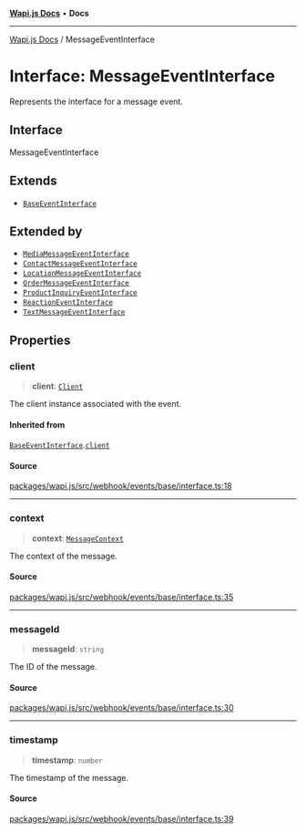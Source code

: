 [**Wapi.js Docs**](../README.mdx) • **Docs**

***

[Wapi.js Docs](../globals.mdx) / MessageEventInterface

# Interface: MessageEventInterface

Represents the interface for a message event.

## Interface

MessageEventInterface

## Extends

- [`BaseEventInterface`](BaseEventInterface.mdx)

## Extended by

- [`MediaMessageEventInterface`](MediaMessageEventInterface.mdx)
- [`ContactMessageEventInterface`](ContactMessageEventInterface.mdx)
- [`LocationMessageEventInterface`](LocationMessageEventInterface.mdx)
- [`OrderMessageEventInterface`](OrderMessageEventInterface.mdx)
- [`ProductInquiryEventInterface`](ProductInquiryEventInterface.mdx)
- [`ReactionEventInterface`](ReactionEventInterface.mdx)
- [`TextMessageEventInterface`](TextMessageEventInterface.mdx)

## Properties

### client

> **client**: [`Client`](../classes/Client.mdx)

The client instance associated with the event.

#### Inherited from

[`BaseEventInterface`](BaseEventInterface.mdx).[`client`](BaseEventInterface.mdx#client)

#### Source

[packages/wapi.js/src/webhook/events/base/interface.ts:18](https://github.com/sarthakjdev/wapi.js/blob/13b0ae8a179e1d2ead89d348fa5b05387c8fc977/packages/wapi.js/src/webhook/events/base/interface.ts#L18)

***

### context

> **context**: [`MessageContext`](../type-aliases/MessageContext.mdx)

The context of the message.

#### Source

[packages/wapi.js/src/webhook/events/base/interface.ts:35](https://github.com/sarthakjdev/wapi.js/blob/13b0ae8a179e1d2ead89d348fa5b05387c8fc977/packages/wapi.js/src/webhook/events/base/interface.ts#L35)

***

### messageId

> **messageId**: `string`

The ID of the message.

#### Source

[packages/wapi.js/src/webhook/events/base/interface.ts:30](https://github.com/sarthakjdev/wapi.js/blob/13b0ae8a179e1d2ead89d348fa5b05387c8fc977/packages/wapi.js/src/webhook/events/base/interface.ts#L30)

***

### timestamp

> **timestamp**: `number`

The timestamp of the message.

#### Source

[packages/wapi.js/src/webhook/events/base/interface.ts:39](https://github.com/sarthakjdev/wapi.js/blob/13b0ae8a179e1d2ead89d348fa5b05387c8fc977/packages/wapi.js/src/webhook/events/base/interface.ts#L39)
